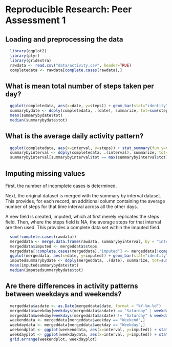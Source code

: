 # Reproducible Research: Peer Assessment 1


## Loading and preprocessing the data

``` r
  library(ggplot2)
  library(plyr)
  library(gridExtra)
  rawdata <- read.csv("data/activity.csv", header=TRUE)
  completedata <- rawdata[complete.cases(rawdata),]
```

## What is mean total number of steps taken per day?

``` r
  ggplot(completedata, aes(x=date, y=steps)) + geom_bar(stat="identity")
  summarybydate <- ddply(completedata, .(date), summarize, tot=sum(steps))
  mean(summarybydate$tot)
  median(summarybydate$tot)
```

## What is the average daily activity pattern?

``` r
  ggplot(completedata, aes(x=interval, y=steps)) + stat_summary(fun.y=mean, geom ="line")
  summarybyinterval <- ddply(completedata, .(interval), summarize, tot=mean(steps))
  summarybyinterval[summarybyinterval$tot == max(summarybyinterval$tot),]
```

## Imputing missing values

First, the number of incomplete cases is determined.

Next, the original dataset is merged with the summary by interval dataset. This provides, for each record, an additional column containing the average number of steps for that time interval across all the other days.

A new field is created, imputed, which at first merely replicates the steps field. Then, where the steps field is NA, the average steps for that interval are then used. This provides a complete data set within the imputed field.

``` r
  sum(!complete.cases(rawdata))
  mergeddata <- merge.data.frame(rawdata, summarybyinterval, by = "interval")
  mergeddata$imputed <- mergeddata$steps
  mergeddata[!complete.cases(mergeddata),"imputed"] <- mergeddata[!complete.cases(mergeddata),"tot"]
  ggplot(mergeddata, aes(x=date, y=imputed)) + geom_bar(stat="identity")
  imputedsummarybydate <- ddply(mergeddata, .(date), summarize, tot=sum(imputed))
  mean(imputedsummarybydate$tot)
  median(imputedsummarybydate$tot)
```

## Are there differences in activity patterns between weekdays and weekends?

``` r
  mergeddata$asdate <- as.Date(mergeddata$date, format = "%Y-%m-%d")
  mergeddata$weekday[weekdays(mergeddata$asdate) == "Saturday" | weekdays(mergeddata$asdate) == "Sunday"] <- "Weekend"
  mergeddata$weekday[weekdays(mergeddata$asdate) != "Saturday" & weekdays(mergeddata$asdate) != "Sunday"] <- "Weekday"
  weekenddata <- mergeddata[mergeddata$weekday == "Weekend",]
  weekdaydata <- mergeddata[mergeddata$weekday == "Weekday",]
  weekendplot <- ggplot(weekenddata, aes(x=interval, y=imputed)) + stat_summary(fun.y=mean, geom ="line") + labs(title = "Weekends", y = "Imputed Steps")
  weekdayplot <- ggplot(weekdaydata, aes(x=interval, y=imputed)) + stat_summary(fun.y=mean, geom ="line") + labs(title = "Weekdays", y = "Imputed Steps")
  grid.arrange(weekendplot, weekdayplot)
```

